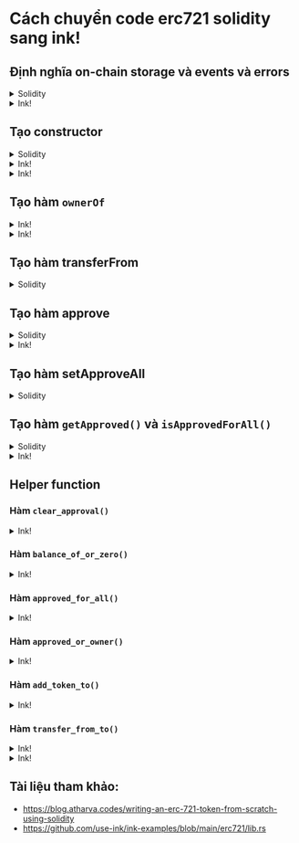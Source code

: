 
# Cách chuyển code erc721 solidity sang ink! 


## Định nghĩa on-chain storage và events và errors


<details>
  <summary>Solidity</summary>
    ```javascript

string public name;
string public symbol;

uint256 public nextTokenIdToMint;
address public contractOwner;

// token id => owner
mapping(uint256 => address) internal _owners;
// owner => token count
mapping(address => uint256) internal _balances;
// token id => approved address
mapping(uint256 => address) internal _tokenApprovals;
// owner => (operator => yes/no)
mapping(address => mapping(address => bool)) internal _operatorApprovals;
// token id => token uri
mapping(uint256 => string) _tokenUris;

event Transfer(address indexed _from, address indexed _to, uint256 indexed _tokenId);
event Approval(address indexed _owner, address indexed _approved, uint256 indexed _tokenId);
event ApprovalForAll(address indexed _owner, address indexed _operator, bool _approved);


    ```
</details>

<details>
  <summary>Ink!</summary>
    ```rust
    /// A token ID.
    pub type TokenId = u32;

    #[ink(storage)]
    #[derive(Default)]
    pub struct Erc721 {
        name: String,
        symbol: String,
        contract_owner: Option<AccountId>,
        /// Mapping from token to owner.
        token_owner: Mapping<TokenId, AccountId>,
        /// Mapping from token to approvals users.
        token_approvals: Mapping<TokenId, AccountId>,
        /// Mapping from owner to number of owned token.
        owned_tokens_count: Mapping<AccountId, u32>,
        /// Mapping from owner to operator approvals.
        operator_approvals: Mapping<(AccountId, AccountId), ()>,
    }
    #[derive(Debug, PartialEq, Eq, Copy, Clone)]
    #[ink::scale_derive(Encode, Decode, TypeInfo)]
    pub enum Error {
        NotOwner,
        NotApproved,
        TokenExists,
        TokenNotFound,
        CannotInsert,
        CannotFetchValue,
        NotAllowed,
    }

    #[ink(event)]
    pub struct Transfer {
        #[ink(topic)]
        from: Option<AccountId>,
        #[ink(topic)]
        to: Option<AccountId>,
        #[ink(topic)]
        id: TokenId,
    }

    #[ink(event)]
    pub struct Approval {
        #[ink(topic)]
        from: AccountId,
        #[ink(topic)]
        to: AccountId,
        #[ink(topic)]
        id: TokenId,
    }

    #[ink(event)]
    pub struct ApprovalForAll {
        #[ink(topic)]
        owner: AccountId,
        #[ink(topic)]
        operator: AccountId,
        approved: bool,
    }


    ```
</details>


## Tạo constructor


<details>
  <summary>Solidity</summary>
  ```javascript
constructor(string memory _name, string memory _symbol) {
    name = _name;
    symbol = _symbol;
    nextTokenIdToMint = 0;
    contractOwner = msg.sender;
}
```
</details>



<details>
  <summary>Ink!</summary>
```rust
    #[ink(constructor)]
    pub fn new() -> Self {
        Default::default()
    }


```
</details>


## Tạo hàm balanceOf


<details>
  <summary>Solidity</summary>
```javascript
 function balanceOf(address _owner) public view returns(uint256) {
    require(_owner != address(0), "!Add0");
    return _balances[_owner];
}

```

</details>

<details>
  <summary>Ink!</summary>
```rust
    #[ink(message)]
    pub fn balance_of(&self, owner: AccountId) -> u32 {
        self.balance_of_or_zero(&owner)
    }
```

</details>

## Tạo hàm `ownerOf`

<details>
  <summary>Ink!</summary>
```javascript
function ownerOf(uint256 _tokenId) public view returns(address) {
    return _owners[_tokenId];
}

```
</details>


<details>
  <summary>Ink!</summary>
    ```rust
    #[ink(message)]
    pub fn owner_of(&self, id: TokenId) -> Option<AccountId> {
        self.token_owner.get(id)
    }
    ```
</details>

## Tạo hàm transfer

<details>
  <summary>Solidity</summary>
```javascript
function transfer(address _to, uint256 _value) public returns(bool) {
    require((_balances[msg.sender] >= _value) && (_balances[msg.sender] != 0), "!Bal");
    _balances[msg.sender] -= _value;
    _balances[_to] += _value;
    emit Transfer(msg.sender, _to, _value);
    return true;
}
```

</details>


<details>
  <summary>Ink!</summary>

```rust
    #[ink(message)]
    pub fn transfer(&mut self, to: AccountId, value: Balance) -> Result<()> {
        let from = self.env().caller();
        self.transfer_from_to(&from, &to, value)
    }

```
</details>





## Tạo hàm transferFrom

<details>
  <summary>Solidity</summary>
```javascript
function transferFrom(address _from, address _to, uint256 _tokenId) public payable {
    // unsafe transfer without onERC721Received, used for contracts that dont implement
    require(ownerOf(_tokenId) == msg.sender || _tokenApprovals[_tokenId] == msg.sender || _operatorApprovals[ownerOf(_tokenId)][msg.sender], "!Auth");
    _transfer(_from, _to, _tokenId);
}

function _transfer(address _from, address _to, uint256 _tokenId) internal {
    require(ownerOf(_tokenId) == _from, "!Owner");
    require(_to != address(0), "!ToAdd0");

    delete _tokenApprovals[_tokenId];
    _balances[_from] -= 1;
    _balances[_to] += 1;
    _owners[_tokenId] = _to;

    emit Transfer(_from, _to, _tokenId);
}



```

</details>


<details>
  <summary>Ink!</summary>
```rust
    #[ink(message)]
    pub fn transfer_from(
        &mut self,
        from: AccountId,
        to: AccountId,
        id: TokenId,
    ) -> Result<(), Error> {
        self.transfer_token_from(&from, &to, id)?;
        Ok(())
    }

```

</details>





## Tạo hàm approve


<details>
  <summary>Solidity</summary>

```javascript
function approve(address _approved, uint256 _tokenId) public payable {
    require(ownerOf(_tokenId) == msg.sender, "!Owner");
    _tokenApprovals[_tokenId] = _approved;
    emit Approval(ownerOf(_tokenId), _approved, _tokenId);
}


```
</details>




<details>
  <summary>Ink!</summary>
```rust
    #[ink(message)]
    pub fn approve(&mut self, to: AccountId, id: TokenId) -> Result<(), Error> {
        self.approve_for(&to, id)?;
        Ok(())
    }
```

</details>




## Tạo hàm setApproveAll

<details>
  <summary>Solidity</summary>
```javascript
function setApprovalForAll(address _operator, bool _approved) public {
    _operatorApprovals[msg.sender][_operator] = _approved;
    emit ApprovalForAll(msg.sender, _operator, _approved);
}

```

</details>


<details>
  <summary>Ink!</summary>
```rust
    #[ink(message)]
    pub fn set_approval_for_all(
        &mut self,
        to: AccountId,
        approved: bool,
    ) -> Result<(), Error> {
        self.approve_for_all(to, approved)?;
        Ok(())
    }
```
</details>

## Tạo hàm `getApproved()` và `isApprovedForAll()`


<details>
  <summary>Solidity</summary>

    ```solidity
    function getApproved(uint256 _tokenId) public view returns (address) {
        return _tokenApprovals[_tokenId];
    }

    function isApprovedForAll(address _owner, address _operator) public view returns (bool) {
        return _operatorApprovals[_owner][_operator];
    }

    ```
</details>

<details>
  <summary>Ink!</summary>
  ```rust
    /// Returns the approved account ID for this token if any.
    #[ink(message)]
    pub fn get_approved(&self, id: TokenId) -> Option<AccountId> {
        self.token_approvals.get(id)
    }

    /// Returns `true` if the operator is approved by the owner.
    #[ink(message)]
    pub fn is_approved_for_all(&self, owner: AccountId, operator: AccountId) -> bool {
        self.approved_for_all(owner, operator)
    }
  ```
</details>


## Tạo hàm `mint()`


<details>
  <summary>Solidity</summary>

    ```solidity
    function mintTo(address _to, string memory _uri) public {
        require(contractOwner == msg.sender, "!Auth");
        _owners[nextTokenIdToMint] = _to;
        _balances[_to] += 1;
        _tokenUris[nextTokenIdToMint] = _uri;
        emit Transfer(address(0), _to, nextTokenIdToMint);
        nextTokenIdToMint += 1;
    }
    ```
</details>

<details>
  <summary>Ink!</summary>
  ```rust
    #[ink(message)]
    pub fn mint(&mut self, id: TokenId) -> Result<(), Error> {
        let caller = self.env().caller();
        self.add_token_to(&caller, id)?;
        self.env().emit_event(Transfer {
            from: Some(AccountId::from([0x0; 32])),
            to: Some(caller),
            id,
        });
        Ok(())
    }
  ```
</details>

## Helper function


### Hàm `clear_approval()` 


<details>
  <summary>Ink!</summary>
  ```rust
    fn clear_approval(&mut self, id: TokenId) {
        self.token_approvals.remove(id);
    }
```
</details>




### Hàm `balance_of_or_zero()`

<details>
  <summary>Ink!</summary>
  ```rust
    fn balance_of_or_zero(&self, of: &AccountId) -> u32 {
        self.owned_tokens_count.get(of).unwrap_or(0)
    }
```
</details>



### Hàm `approved_for_all()` 

<details>
  <summary>Ink!</summary>
```rust
    fn approved_for_all(&self, owner: AccountId, operator: AccountId) -> bool {
        self.operator_approvals.contains((&owner, &operator))
    }
```

</details>



### Hàm `approved_or_owner()` 

<details>
  <summary>Ink!</summary>
```rust
    fn approved_or_owner(
        &self,
        from: AccountId,
        id: TokenId,
        owner: AccountId,
    ) -> bool {
        from != AccountId::from([0x0; 32])
            && (from == owner
                || self.token_approvals.get(id) == Some(from)
                || self.approved_for_all(owner, from))
    }
```
</details>



### Hàm `add_token_to()`

<details>
  <summary>Ink!</summary>
```rust
    fn add_token_to(&mut self, to: &AccountId, id: TokenId) -> Result<(), Error> {
        let Self {
            token_owner,
            owned_tokens_count,
            ..
        } = self;

        if token_owner.contains(id) {
            return Err(Error::TokenExists);
        }

        if *to == AccountId::from([0x0; 32]) {
            return Err(Error::NotAllowed);
        };

        let count = owned_tokens_count
            .get(to)
            .map(|c| c.checked_add(1).unwrap())
            .unwrap_or(1);

        owned_tokens_count.insert(to, &count);
        token_owner.insert(id, to);

        Ok(())
    }
```

</details>


### Hàm `remove_token_to()`

<details>
  <summary>Ink!</summary>
```rust
    fn remove_token_from(
        &mut self,
        from: &AccountId,
        id: TokenId,
    ) -> Result<(), Error> {
        let Self {
            token_owner,
            owned_tokens_count,
            ..
        } = self;

        if !token_owner.contains(id) {
            return Err(Error::TokenNotFound);
        }

        let count = owned_tokens_count
            .get(from)
            .map(|c| c.checked_sub(1).unwrap())
            .ok_or(Error::CannotFetchValue)?;
        owned_tokens_count.insert(from, &count);
        token_owner.remove(id);

        Ok(())
    }
```

</details>




### Hàm `transfer_from_to()`

<details>
  <summary>Ink!</summary>
```rust
    fn transfer_token_from(
        &mut self,
        from: &AccountId,
        to: &AccountId,
        id: TokenId,
    ) -> Result<(), Error> {
        let caller = self.env().caller();
        let owner = self.owner_of(id).ok_or(Error::TokenNotFound)?;
        if !self.approved_or_owner(caller, id, owner) {
            return Err(Error::NotApproved);
        };
        if owner != *from {
            return Err(Error::NotOwner);
        };
        self.clear_approval(id);
        self.remove_token_from(from, id)?;
        self.add_token_to(to, id)?;
        self.env().emit_event(Transfer {
            from: Some(*from),
            to: Some(*to),
            id,
        });
        Ok(())
    }
```
</details>



<details>
  <summary>Ink!</summary>
</details>







## Tài liệu tham khảo: 
+ https://blog.atharva.codes/writing-an-erc-721-token-from-scratch-using-solidity
+ https://github.com/use-ink/ink-examples/blob/main/erc721/lib.rs








